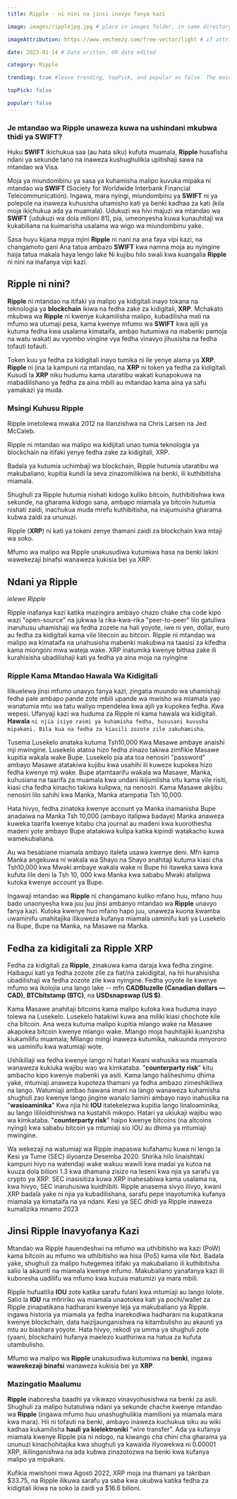 ```yaml
---
title: Ripple - ni nini na jinsi inavyo fanya kazi 

image: images/ripplejpg.jpg # place in images folder, in same directory

imageAttribution: https://www.vecteezy.com/free-vector/light # if attribution needed, put link to source

date: 2023-01-14 # Date written, OR date edited

category: Ripple

trending: true #leave trending, topPick, and popular as false. The maintainers typically decide this :)

topPick: false

popular: false
---
```





  
### Je mtandao wa **Ripple** unaweza kuwa na ushindani mkubwa thidi ya **SWIFT**? 


Huku **SWIFT** ikichukua saa (au hata siku) kufuta muamala, 
**Ripple** husafisha ndani ya sekunde tano na inaweza kushughulikia upitishaji sawa na mtandao wa Visa.



Moja ya miundombinu ya sasa ya kuhamisha malipo kuvuka mipaka ni mtandao wa **SWIFT** (Society for Worldwide Interbank Financial Telecommunication). 
Ingawa, mara nyingi, miundombinu ya **SWIFT** ni ya polepole na inaweza kuhusisha uhamisho kati ya benki kadhaa za kati (kila moja ikichukua ada ya muamala). 
Udukuzi wa hivi majuzi wa mtandao wa **SWIFT** [udukuzi wa dola milioni 81], pia, umeonyesha kuwa kunauhitaji wa kukabiliana na kuimarisha usalama wa wigo wa miundombinu yake.

Sasa huyu kijana mpya mjini **Ripple** ni nani na ana faya vipi kazi, na changamoto gani
Ana tatua ambazo **SWIFT** kwa namna moja au nyingine haija tatua makala haya lengo lake
Ni kujibu hilo swali kwa kuangalia **Ripple** ni nini na inafanya vipi kazi.

## Ripple ni nini?

**Ripple** ni mtandao na itifaki ya malipo ya kidigitali inayo tokana na teknologia ya **blockchain** ikiwa na fedha zake za kidigitali, **XRP**. 
Mchakato mkubwa wa **Ripple** ni kwenye kukamilisha malipo, kubadilisha mali na mfumo wa utumaji pesa, 
kama kwenye mfumo wa **SWIFT** kwa ajili ya kutuma fedha kwa usalama kimataifa, ambao hutumiwa na mabenki pamoja na watu wakati au vyombo vingine vya fedha vinavyo jihusisha na fedha tofauti tofauti.


Token kuu ya fedha za kidigitali inayo tumika ni ile yenye alama ya **XRP**. 
**Ripple** ni jina la kampuni na mtandao, na **XRP** ni token ya fedha za kidigitali. 
Kusudi la **XRP** niku hudumu kama utaratibu wakati kunapokuwa na mabadilishano ya fedha za aina mbili au mitandao kama aina ya safu yamakazi ya muda. 

### Msingi Kuhusu Ripple 

Ripple imetolewa mwaka 2012 na ilianzishwa na Chris Larsen na Jed McCaleb.

Ripple ni mtandao wa malipo wa kidijitali unao tumia teknologia ya blockchain na itifaki yenye fedha zake za kidigitali, XRP.

Badala ya kutumia uchimbaji wa blockchain, Ripple hutumia utaratibu wa makubaliano, kupitia kundi la seva zinazomilikiwa na benki, ili kuthibitisha miamala.

Shughuli za Ripple hutumia nishati kidogo kuliko bitcoin, huthibitishwa kwa sekunde, 
na gharama kidogo sana, ambapo miamala ya bitcoin hutumia nishati zaidi, 
inachukua muda mrefu kuthibitisha, na inajumuisha gharama kubwa zaidi za ununuzi.

Ripple (**XRP**) ni kati ya tokeni zenye thamani zaidi za blockchain kwa mtaji wa soko.

Mfumo wa malipo wa Ripple unakusudiwa kutumiwa hasa na benki lakini wawekezaji binafsi wanaweza kukisia bei ya XRP.

## Ndani ya Ripple 
*ielewe Ripple*

Ripple inafanya kazi katika mazingira ambayo chazo chake cha code kipo wazi "open-source" na jukwaa la rika-kwa-rika "peer-to-peer" lilo gatuliwa inaruhusu uhamishaji wa fedha zozete na hali yoyote, iwe ni yen, dollar, euro au fedha za kidigitali kama vile litecoin au bitcoin. 
Ripple ni mtandao wa malipo wa kimataifa na unahusisha mabenki makubwa na taasisi za kifedha kama miongoni mwa wateja wake. 
XRP inatumika kwenye bithaa zake ili kurahisisha ubadilishaji kati ya fedha ya aina moja na nyingine

### Ripple Kama Mtandao Hawala Wa Kidigitali 

Ilikuelewa jinsi mfumo unavyo fanya kazi, zingatia muundo wa uhamishaji fedha pale ambapo pande zote mbili upande wa mwisho wa miamala yao wanatumia mtu wa tatu waliyo mpendelea kwa ajili ya kupokea fedha. 
Kwa wepesi. Ufanyaji kazi wa huduma za Ripple ni kama hawala wa kidigitali. **Hawala** `ni njia isiyo rasmi ya kuhamisha fedha, hususani kuvusha mipakani. Bila kua na fedha za kiasili zozote zile zakuhamisha`.

Tusema Lusekelo anataka kutuma Tsh10,000
Kwa Masawe ambaye anaishi mji mwingine. Lusekelo atatoa hizo fedha zinazo takiwa zimfikie Masawe kupitia wakala wake Bupe. 
Lusekelo pia ata toa nenosiri "password" ambayo Masawe atatakiwa kujibu kwa usahihi ili kuweze kupokea hizo fedha kwenye mji wake. 
Bupe atamtaarifu wakala wa Masawe, Manka, kuhusiana na taarifa za muamala kwa undani ikijumlisha vitu kama vile 
risiti, kiasi cha fedha kinacho takiwa kulipwa, na nenosiri. 
Kama Masawe akijibu nenosiri lilo sahihi kwa Manka, Manka atampatia Tsh 10,000.

Hata hivyo, fedha zinatoka kwenye account ya Manka inamanisha Bupe anadaiwa na Manka Tsh 10,000 
(ambayo italipwa badaye) Manka anaweza kuweka taarifa kwenye kitabu cha journal au madeni 
kwa kuorothesha madeni yote ambayo Bupe atatakiwa kulipa katika kipindi watakacho kuwa wamekubaliana.

Au wa hesabiane miamala ambayo italeta usawa kwenye deni. 
Mfn kama Manka angekuwa ni wakala wa Shayo na Shayo anahitaji kutuma kiasi cha 
Tsh10,000 kwa Mwaki ambaye wakala wake ni Bupe 
hii itaweka sawa kwa kufuta lile deni la Tsh 10, 000 
kwa Manka kwa sababu Mwaki atalipwa kutoka kwenye account ya Bupe. 

Ingawaji mtandao wa **Ripple** ni changamano kuliko mfano huu, mfano huu bado unaonyesha 
kwa juu juu jinsi ambanyo mtandao wa **Ripple** unavyo fanya kazi. 
Kutoka kwenye huo mfano hapo juu, 
unaweza kuona kwamba uwaminifu unahitajika ilikuweza 
kufanya miamala uaminifu kati ya Lusekelo na Bupe, Bupe na Manka, na Masawe na Manka.

## Fedha za kidigitali za Ripple XRP 

Fedha za kidigitali za **Ripple**, zinakuwa kama daraja kwa fedha zingine. Haibagui kati ya fedha zozote zile za fiat/na zakidigital, 
na hii hurahisisha ubadilishaji wa fedha zozote zile kwa nyingine. 
Fedha yoyote ile kwenye mfumo wa ikolojia una lango lake -- mfn **CADBluzelle (Canadian dollars — CAD)**, **BTCbitstamp (BTC)**, na **USDsnapswap (US $)**.

Kama Masawe anahitaji bitcoins kama malipo kutoka kwa huduma inayo tolewa na Lusekelo. 
Lusekelo hatakiwi kuwa ana miliki kiasi chochote kile cha bitcoin. Ana weza kutuma malipo kupitia mlango wake na Masawe akapokea bitcoin kwenye mlango wake. 
Mlango moja hauhitajiki kuanzisha kiukamilifu muamala; Milango mingi inaweza kutumika, nakuunda mnyororo wa uaminifu kwa watumiaji wote.


Ushikiliaji wa fedha kwenye lango ni hatari
Kwani wahusika wa muamala wanaweza kukiuka wajibu wao wa kimkataba. "**counterparty risk**" kitu ambacho kipo kwenye mabenki ya asili. Kama lango haliheshimu dhima yake, mtumiaji anaweza kupoteza thamani ya fedha ambazo zimeshikiliwa na lango. 
Watumiaji ambao hawana imani na lango wanaweza kuhamisha shughuli zao kwenye lango jingine wanalo liamini ambayo nayo inahusika na "**wasioaminika**"
Kwa njia hii **IOU** itatekelezwa kupitia lango linaloaminika, au lango lililoidhinishwa na kustahili mikopo.
Hatari ya ukiukaji wajibu wao wa kimkataba. "**counterparty risk**" haipo kwenye bitcoins (na altcoins nyingi) kwa sababu bitcoin ya mtumiaji sio IOU au dhima ya mtumiaji mwingine.

Wa wekezaji na watumiaji wa Ripple inapaswa kufahamu kuwa ni lengo la 
Kesi ya Tume (SEC) iliyoanza Desemba 2020. Shirika hilo linaishtaki kampuni hiyo na watendaji wake wakuu wawili kwa madai ya kutoa na kuuza dola bilioni 1.3 kwa dhamana zisizo na leseni kwa njia ya sarafu ya crypto ya XRP. SEC inasisitiza kuwa XRP inahesabiwa kama usalama na, kwa hivyo, SEC inaruhusiwa kuidhibiti.
Ripple anasema sivyo ilivyo, kwani XRP badala yake ni njia ya kubadilishana, 
sarafu pepe inayotumika kufanya miamala ya kimataifa na ya ndani. 
Kesi ya SEC dhidi ya Ripple inaweza kumalizika mnamo 2023

## Jinsi Ripple Inavyofanya Kazi

Mtandao wa Ripple hauendeshwi na mfumo wa uthibitisho wa kazi (PoW) kama bitcoin au mfumo wa uthibitisho wa hisa (PoS) kama vile Nxt. 
Badala yake, shughuli za malipo hutegemea itifaki ya makubaliano ili kuthibitisha salio la akaunti na miamala kwenye mfumo. 
Makubaliano yanafanya kazi ili kuboresha uadilifu wa mfumo kwa kuzuia matumizi ya mara mbili.

Ripple hufuatilia **IOU** zote katika sarafu fulani kwa mtumiaji au lango lolote. 
Salio la **IOU** na mtiririko wa miamala unaotokea kati ya pochi/wallet za Ripple zinapatikana hadharani kwenye leja ya makubaliano ya Ripple. 
ingawa historia ya miamala ya fedha inarekodiwa hadharani na kupatikana kwenye blockchain, data haizijaunganishwa na kitambulisho au akaunti ya mtu au biashara yoyote. 
Hata hivyo, rekodi ya umma ya shughuli zote (yaani, blockchain) hufanya maelezo kuathiriwa na hatua za kufuta utambulisho.

Mfumo wa malipo wa **Ripple** unakusudiwa kutumiwa na **benki**, ingawa **wawekezaji binafsi** wanaweza kukisia bei ya **XRP**.

### Mazingatio Maalumu

**Ripple** inaboresha baadhi ya vikwazo vinavyohusishwa na benki za asili. 
Shughuli za malipo hutatuliwa ndani ya sekunde chache kwenye mtandao wa **Ripple** (ingawa mfumo huu unashughulikia mamilioni ya miamala mara kwa mara). 
Hii ni tofauti na benki, ambayo inaweza kuchukua siku au wiki kadhaa kukamilisha **hauli ya kielektroniki** "wire transfer". 
Ada ya kufanya miamala kwenye Ripple pia ni ndogo, na kiwango cha chini cha gharama ya ununuzi kinachohitajika kwa shughuli ya kawaida iliyowekwa ni 0.00001 XRP, 
ikilinganishwa na ada kubwa zinazotozwa na benki kwa kufanya malipo ya mipakani.



Kufikia mwishoni mwa Agosti 2022, XRP moja ina thamani ya takriban $33.75, na Ripple ilikuwa sarafu ya saba kwa ukubwa katika fedha za kidigitali ikiwa na soko la zaidi ya $16.6 bilioni.
